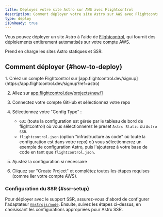 ```yaml
---
title: Déployez votre site Astro sur AWS avec Flightcontrol
description: Comment déployer votre site Astro sur AWS avec Flightcontrol
type: deploy
i18nReady: true
---
```


Vous pouvez déployer un site Astro à l'aide de [Flightcontrol](https://www.flightcontrol.dev?ref=astro), qui fournit des déploiements entièrement automatisés sur votre compte AWS.

Prend en charge les sites Astro statiques et SSR.

## Comment déployer \{#how-to-deploy\}

<Steps>
1. Créez un compte Flightcontrol sur [app.flightcontrol.dev/signup](https://app.flightcontrol.dev/signup?ref=astro)

2. Allez sur [app.flightcontrol.dev/projects/new/1](https://app.flightcontrol.dev/projects/new/1)

3. Connectez votre compte GitHub et sélectionnez votre repo

4. Sélectionnez votre "Config Type" :
    - `GUI` (toute la configuration est gérée par le tableau de bord de flightcontrol) où vous sélectionnerez le preset `Astro Static` ou `Astro SSR`.
    - `flightcontrol.json` (option "infrastructure as code" où toute la configuration est dans votre repo) où vous sélectionnerez un exemple de configuration Astro, puis l'ajouterez à votre base de code en tant que `flightcontrol.json`.

5. Ajustez la configuration si nécessaire

6. Cliquez sur "Create Project" et complétez toutes les étapes requises (comme lier votre compte AWS).
</Steps>

### Configuration du SSR \{#ssr-setup\}

Pour déployer avec le support SSR, assurez-vous d'abord de configurer l'adaptateur [`@astrojs/node`](/fr/guides/integrations-guide/node/). Ensuite, suivez les étapes ci-dessus, en choisissant les configurations appropriées pour Astro SSR.

